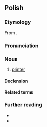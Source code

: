 {{also|drukarką}}
==Polish==
{{wp|lang=pl}}

===Etymology===
From {{affix|pl|drukować|-arka}}.

===Pronunciation===
{{pl-p|a=Pl-drukarka.ogg}}

===Noun===
{{pl-noun|f}}

# [[printer]] {{gl|device}}

====Declension====
{{pl-decl-noun-f}}

====Related terms====
{{col3|pl|drukarnia|drukarz|drukować|drukowany}}

===Further reading===
* {{R:pl:WSJP}}
* {{R:pl:PWN}}

{{C|pl|Machines|Publishing}}